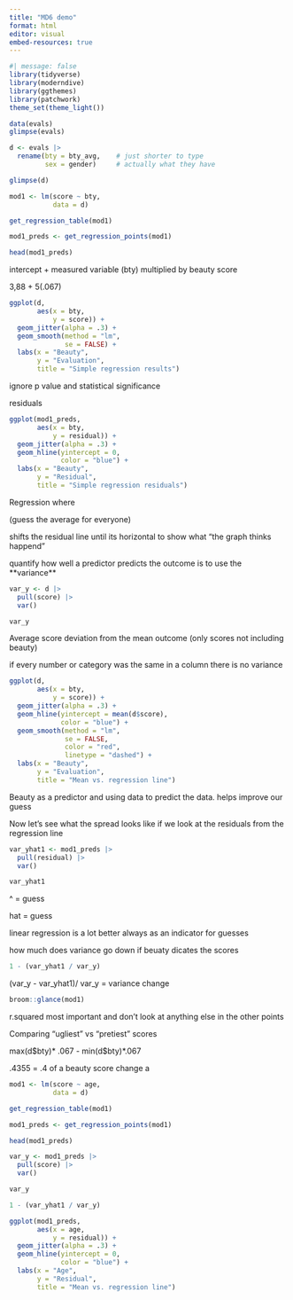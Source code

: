 ```yaml
---
title: "MD6 demo"
format: html
editor: visual
embed-resources: true
---
```


```r
#| message: false
library(tidyverse)
library(moderndive)
library(ggthemes)
library(patchwork)
theme_set(theme_light())
```

```r
data(evals)
glimpse(evals)
```

```r
d <- evals |>
  rename(bty = bty_avg,    # just shorter to type
         sex = gender)     # actually what they have

glimpse(d)
```

```r
mod1 <- lm(score ~ bty,
           data = d)

get_regression_table(mod1)
```

```r
mod1_preds <- get_regression_points(mod1)

head(mod1_preds)
```

intercept + measured variable (bty) multiplied by beauty score

3,88 + 5(.067)

```r
ggplot(d,
       aes(x = bty,
           y = score)) +
  geom_jitter(alpha = .3) +
  geom_smooth(method = "lm",
              se = FALSE) +
  labs(x = "Beauty",
       y = "Evaluation",
       title = "Simple regression results")
```

ignore p value and statistical significance

residuals

```r
ggplot(mod1_preds,
       aes(x = bty,
           y = residual)) +
  geom_jitter(alpha = .3) +
  geom_hline(yintercept = 0,
             color = "blue") +
  labs(x = "Beauty",
       y = "Residual",
       title = "Simple regression residuals")
```

Regression where

(guess the average for everyone)

shifts the residual line until its horizontal to show what "the graph thinks happend"

quantify how well a predictor predicts the outcome is to use the \*\*variance\*\*

```r
var_y <- d |> 
  pull(score) |> 
  var()

var_y
```

Average score deviation from the mean outcome (only scores not including beauty)

if every number or category was the same in a column there is no variance

```r
ggplot(d,
       aes(x = bty,
           y = score)) +
  geom_jitter(alpha = .3) +
  geom_hline(yintercept = mean(d$score),
             color = "blue") +
  geom_smooth(method = "lm",
              se = FALSE,
              color = "red",
              linetype = "dashed") +
  labs(x = "Beauty",
       y = "Evaluation",
       title = "Mean vs. regression line")
```

Beauty as a predictor and using data to predict the data. helps improve our guess

Now let's see what the spread looks like if we look at the residuals from the regression line

```r
var_yhat1 <- mod1_preds |> 
  pull(residual) |> 
  var()

var_yhat1
```

\^ = guess

hat = guess

linear regression is a lot better always as an indicator for guesses

how much does variance go down if beuaty dicates the scores

```r
1 - (var_yhat1 / var_y)
```

(var_y - var_yhat1)/ var_y = variance change

```r
broom::glance(mod1)
```

r.squared most important and don't look at anything else in the other points

Comparing "ugliest" vs "pretiest" scores

max(d\$bty)\* .067 - min(d\$bty)\*.067

.4355 = .4 of a beauty score change a

```r
mod1 <- lm(score ~ age,
           data = d)

get_regression_table(mod1)
```

```r
mod1_preds <- get_regression_points(mod1)

head(mod1_preds)
```

```r
var_y <- mod1_preds |> 
  pull(score) |> 
  var()

var_y
```

```r
1 - (var_yhat1 / var_y)
```

```r
ggplot(mod1_preds,
       aes(x = age,
           y = residual)) +
  geom_jitter(alpha = .3) +
  geom_hline(yintercept = 0,
             color = "blue") +
  labs(x = "Age",
       y = "Residual",
       title = "Mean vs. regression line")
```
